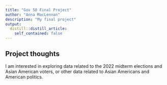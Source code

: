 ```yaml
---
title: "Gov 50 Final Project"
author: "Anna MacLennan"
description: "My final project"
output:
  distill::distill_article:
    self_contained: false
---
```




## Project thoughts

I am interested in exploring data related to the 2022 midterm elections and Asian American voters, or other data related to Asian Americans and American politics.